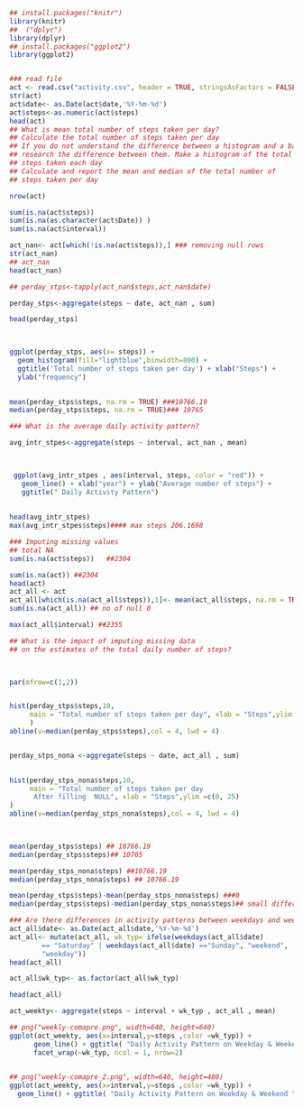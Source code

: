 
```r

## install.packages("knitr")
library(knitr)
##  ("dplyr")
library(dplyr)
## install.packages("ggplot2")
library(ggplot2)


### read file 
act <- read.csv("activity.csv", header = TRUE, stringsAsFactors = FALSE)
str(act)
act$date<- as.Date(act$date,'%Y-%m-%d')
act$steps<-as.numeric(act$steps)
head(act)
## What is mean total number of steps taken per day?
## Calculate the total number of steps taken per day
## If you do not understand the difference between a histogram and a barplot,
## research the difference between them. Make a histogram of the total number of 
## steps taken each day
## Calculate and report the mean and median of the total number of 
## steps taken per day

nrow(act)

sum(is.na(act$steps))
sum(is.na(as.character(act$Date)) )
sum(is.na(act$interval))

act_nan<- act[which(!is.na(act$steps)),] ### removing null rows
str(act_nan)
## act_nan
head(act_nan)

## perday_stps<-tapply(act_nan$steps,act_nan$date)

perday_stps<-aggregate(steps ~ date, act_nan , sum)

head(perday_stps)

 

ggplot(perday_stps, aes(x= steps)) +
  geom_histogram(fill="lightblue",binwidth=800) + 
  ggtitle('Total number of steps taken per day') + xlab("Steps") +
  ylab("frequency")
 

mean(perday_stps$steps, na.rm = TRUE) ###10766.19
median(perday_stps$steps, na.rm = TRUE)### 10765

### What is the average daily activity pattern?

avg_intr_stpes<-aggregate(steps ~ interval, act_nan , mean)

 

 ggplot(avg_intr_stpes , aes(interval, steps, color = "red")) +
   geom_line() + xlab("year") + ylab("Average number of steps") +
   ggtitle(" Daily Activity Pattern")
 
 
head(avg_intr_stpes)
max(avg_intr_stpes$steps)#### max steps 206.1698

### Imputing missing values
## total NA 
sum(is.na(act$steps))   ##2304

sum(is.na(act)) ##2304
head(act)
act_all <- act
act_all[which(is.na(act_all$steps)),1]<- mean(act_all$steps, na.rm = TRUE)
sum(is.na(act_all)) ## no of null 0 

max(act_all$interval) ##2355

## What is the impact of imputing missing data 
## on the estimates of the total daily number of steps?

 

par(mfrow=c(1,2))


hist(perday_stps$steps,10,
     main = "Total number of steps taken per day", xlab = "Steps",ylim =c(0, 25)
     ) 
abline(v=median(perday_stps$steps),col = 4, lwd = 4)


perday_stps_nona <-aggregate(steps ~ date, act_all , sum)

 
hist(perday_stps_nona$steps,10,
     main = "Total number of steps taken per day
      After filling  NULL", xlab = "Steps",ylim =c(0, 25) 
) 
abline(v=median(perday_stps_nona$steps),col = 4, lwd = 4)

 

mean(perday_stps$steps) ## 10766.19
median(perday_stps$steps)## 10765

mean(perday_stps_nona$steps) ##10766.19
median(perday_stps_nona$steps) ## 10766.19

mean(perday_stps$steps)-mean(perday_stps_nona$steps) ###0 
median(perday_stps$steps)-median(perday_stps_nona$steps)## small difference

### Are there differences in activity patterns between weekdays and weekends?
act_all$date<- as.Date(act_all$date,'%Y-%m-%d')
act_all<- mutate(act_all, wk_typ= ifelse(weekdays(act_all$date)
        == "Saturday" | weekdays(act_all$date) =="Sunday", "weekend",
        "weekday"))
head(act_all)

act_all$wk_typ<- as.factor(act_all$wk_typ)

head(act_all)

act_weekty<- aggregate(steps ~ interval + wk_typ , act_all , mean)

## png("weekly-comapre.png", width=640, height=640)
ggplot(act_weekty, aes(x=interval,y=steps ,color =wk_typ)) +
      geom_line() + ggtitle( "Daily Activity Pattern on Weekday & Weekend ") +
      facet_wrap(~wk_typ, ncol = 1, nrow=2)
 

## png("weekly-comapre_2.png", width=640, height=480)
ggplot(act_weekty, aes(x=interval,y=steps ,color =wk_typ)) +
  geom_line() + ggtitle( "Daily Activity Pattern on Weekday & Weekend ")  
  

```